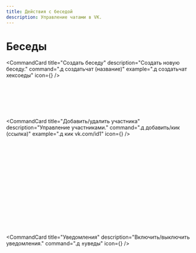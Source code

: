 ```yaml
---
title: Действия с беседой
description: Управление чатами в VK.
---
```



# Беседы <MessageSquare className="inline-block h-5 w-5 text-emerald-500" />

<CommandCard
  title="Создать беседу"
  description="Создать новую беседу."
  command=".д создатьчат (название)"
  example=".д создатьчат хексоеды"
  icon={<MessageSquare className="h-5 w-5 text-emerald-500" />}
/>

<br />

<CommandCard
  title="Изменить название"
  description="Сменить название беседы."
  command=".д название (новое название)"
  example=".д название ХексКоинФерма"
/>

<br />

<CommandCard
  title="Закрепить/открепить"
  description="Закрепить или открепить сообщение."
  command=".д закреп/откреп (ответ на сообщение)"
/>

<br />

<CommandCard
  title="Добавить/удалить участника"
  description="Управление участниками."
  command=".д добавить/кик (ссылка)"
  example=".д кик vk.com/id1"
  icon={<UserPlus className="h-5 w-5 text-emerald-500" />}
/>

<br />

<CommandCard
  title="Мут/размут"
  description="Выдать или снять мут."
  command=".д мут/размут (ссылка)"
  example=".д размут vk.com/id1"
/>

<br />

<CommandCard
  title="Список мутов"
  description="Показать замученных участников."
  command=".д муты"
/>

<br />

<CommandCard
  title="Администратор"
  description="Назначить/снять администратора."
  command=".д ±адм (ссылка)"
  example=".д -адм vk.com/id1"
/>

<br />

<CommandCard
  title="Чат-ссылка"
  description="Получить ссылку на чат."
  command=".д чатссылка"
/>

<br />

<CommandCard
  title="Статистика беседы"
  isDeclared
  description="[Убрано] Показать статистику чата."
  command=".д чатстата"
/>

<br />

<CommandCard
  title="Информация о беседе"
  description="Подробности о чате."
  command=".д чатинфо"
/>

<br />

<CommandCard
  title="Упоминания"
  description="Включить/выключить упоминания."
  command=".д ±упоминания"
/>

<br />

<CommandCard
  title="Уведомления"
  description="Включить/выключить уведомления."
  command=".д ±уведы"
  icon={<Lock className="h-5 w-5 text-emerald-500" />}
/>
